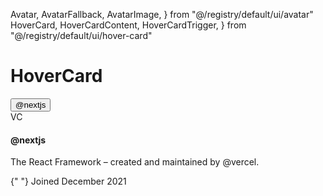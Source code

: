 
  Avatar,
  AvatarFallback,
  AvatarImage,
} from "@/registry/default/ui/avatar"
  HoverCard,
  HoverCardContent,
  HoverCardTrigger,
} from "@/registry/default/ui/hover-card"

<Meta title="HoverCard" component={HoverCard} />

# HoverCard

<HoverCard>
  <HoverCardTrigger asChild>
    <Button variant="link">@nextjs</Button>
  </HoverCardTrigger>
  <HoverCardContent className="w-80">
    <div className="flex justify-between space-x-4">
      <Avatar>
        <AvatarImage src="https://github.com/vercel.png" />
        <AvatarFallback>VC</AvatarFallback>
      </Avatar>
      <div className="space-y-1">
        <h4 className="text-sm font-semibold">@nextjs</h4>
        <p className="text-sm">
          The React Framework – created and maintained by @vercel.
        </p>
        <div className="flex items-center pt-2">
          <CalendarDays className="mr-2 h-4 w-4 opacity-70" />{" "}
          <span className="text-xs text-slate-500 dark:text-slate-400">
            Joined December 2021
          </span>
        </div>
      </div>
    </div>
  </HoverCardContent>
</HoverCard>
